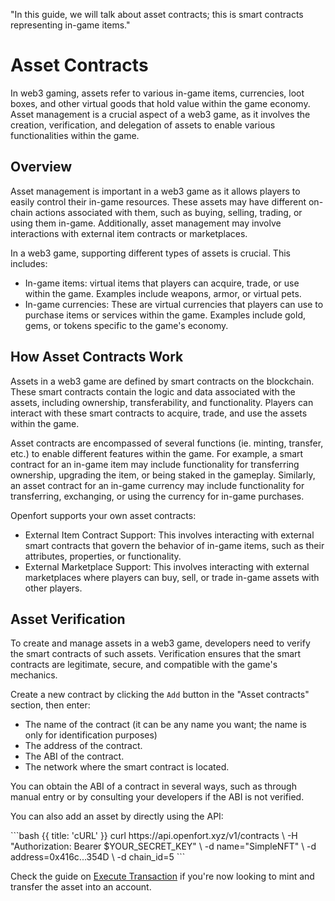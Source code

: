   "In this guide, we will talk about asset contracts; this is smart contracts representing in-game items."

# Asset Contracts

In web3 gaming, assets refer to various in-game items, currencies, loot boxes, and other virtual goods that hold value within the game economy.
Asset management is a crucial aspect of a web3 game, as it involves the creation, verification, and delegation of assets to enable various functionalities within the game.

## Overview

Asset management is important in a web3 game as it allows players to easily control their in-game resources.
These assets may have different on-chain actions associated with them, such as buying, selling, trading, or using them in-game.
Additionally, asset management may involve interactions with external item contracts or marketplaces.

In a web3 game, supporting different types of assets is crucial. This includes:

- In-game items: virtual items that players can acquire, trade, or use within the game. Examples include weapons, armor, or virtual pets.
- In-game currencies: These are virtual currencies that players can use to purchase items or services within the game. Examples include gold, gems, or tokens specific to the game's economy.

## How Asset Contracts Work

Assets in a web3 game are defined by smart contracts on the blockchain.
These smart contracts contain the logic and data associated with the assets, including ownership, transferability, and functionality.
Players can interact with these smart contracts to acquire, trade, and use the assets within the game.

Asset contracts are encompassed of several functions (ie. minting, transfer, etc.) to enable different features within the game.
For example, a smart contract for an in-game item may include functionality for transferring ownership, upgrading the item, or being staked in the gameplay.
Similarly, an asset contract for an in-game currency may include functionality for transferring, exchanging, or using the currency for in-game purchases.

Openfort supports your own asset contracts:
- External Item Contract Support: This involves interacting with external smart contracts that govern the behavior of in-game items, such as their attributes, properties, or functionality.
- External Marketplace Support: This involves interacting with external marketplaces where players can buy, sell, or trade in-game assets with other players.

## Asset Verification

To create and manage assets in a web3 game, developers need to verify the smart contracts of such assets.
Verification ensures that the smart contracts are legitimate, secure, and compatible with the game's mechanics.

Create a new contract by clicking the `Add` button in the "Asset contracts" section, then enter:

- The name of the contract (it can be any name you want; the name is only for identification purposes)
- The address of the contract.
- The ABI of the contract.
- The network where the smart contract is located.

You can obtain the ABI of a contract in several ways, such as through manual entry or by consulting your developers if the ABI is not verified.

You can also add an asset by directly using the API:

<CodeGroup title="Create a contract of an asset" tag="POST" label="/v1/contracts">
  ```bash {{ title: 'cURL' }}
    curl https://api.openfort.xyz/v1/contracts \
    -H "Authorization: Bearer $YOUR_SECRET_KEY" \
    -d name="SimpleNFT" \
    -d address=0x416c...354D \
    -d chain_id=5
  ```
</CodeGroup>

Check the guide on [Execute Transaction](/execute-transactions) if you're now looking to mint and transfer the asset into an account. 

